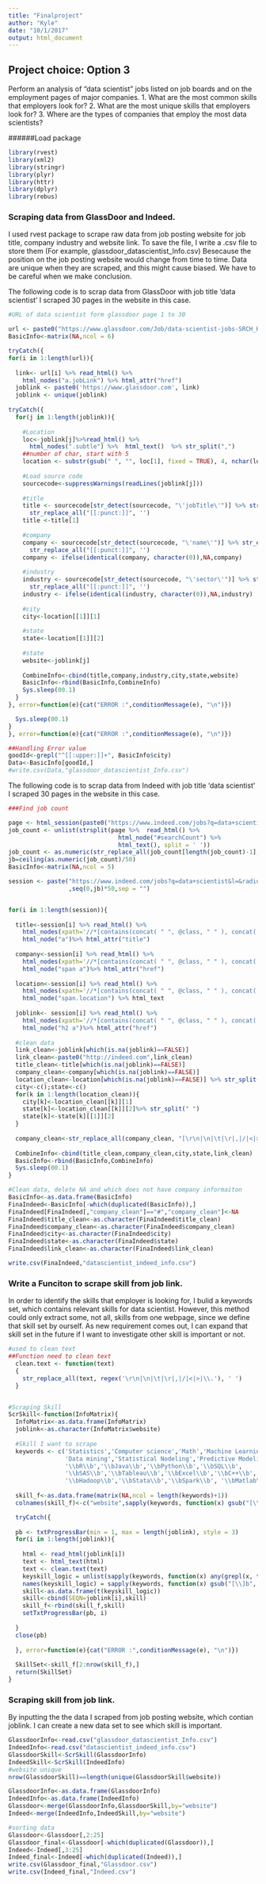 ```yaml
---
title: "Finalproject"
author: "Kyle"
date: "10/1/2017"
output: html_document
---
```

## Project choice: Option 3
Perform an analysis of "data scientist" jobs listed on job boards and on the employment pages of major companies. 
1. What are the most common skills that employers look for? 
2. What are the most unique skills that employers look for?
3. Where are the types of companies that employ the most data scientists?

######Load package
```r
library(rvest)
library(xml2)
library(stringr)
library(plyr)
library(httr)
library(dplyr)
library(rebus)
```

### Scraping data from GlassDoor and Indeed.
I used rvest package to scrape raw data from job posting website for job title, company industry and website link.
To save the file, I write a .csv file to store them (For example, glassdoor_datascientist_Info.csv)
Besecause the position on the job posting website would change from time to time. Data are unique when they are scraped, and this might cause biased. We have to be careful when we make conclusion.

The following code is to scrap data from GlassDoor with job title 'data scientist'
I scraped 30 pages in the website in this case. 

```r
#URL of data scientist form glassdoor page 1 to 30

url <- paste0("https://www.glassdoor.com/Job/data-scientist-jobs-SRCH_KO0,14_IP",c(1:30),".htm")
BasicInfo<-matrix(NA,ncol = 6)

tryCatch({ 
for(i in 1:length(url)){
  
  link<- url[i] %>% read_html() %>% 
    html_nodes("a.jobLink") %>% html_attr("href")
  joblink <- paste0('https://www.glassdoor.com', link)
  joblink <- unique(joblink)
  
tryCatch({  
  for(j in 1:length(joblink)){
    
    #Location
    loc<-joblink[j]%>%read_html() %>% 
      html_nodes(".subtle") %>%  html_text()  %>% str_split(",")
    ##number of char, start with 5
    location <- substr(gsub(" ", "", loc[1], fixed = TRUE), 4, nchar(loc[1])) %>% str_split(", ")
       
    #Load source code
    sourcecode<-suppressWarnings(readLines(joblink[j]))
    
    #title
    title <- sourcecode[str_detect(sourcecode, "\'jobTitle\'")] %>% str_extract("\"(.*)\"") %>% 
      str_replace_all("[[:punct:]]", '')
    title <-title[1]
    
    #company
    company <- sourcecode[str_detect(sourcecode, "\'name\'")] %>% str_extract("\"(.*)\"") %>% 
      str_replace_all("[[:punct:]]", '')
    company <- ifelse(identical(company, character(0)),NA,company)
   
    #industry 
    industry <- sourcecode[str_detect(sourcecode, "\'sector\'")] %>% str_extract("\"(.*)\"") %>% 
      str_replace_all("[[:punct:]]", '')
    industry <- ifelse(identical(industry, character(0)),NA,industry)
    
    #city
    city<-location[[1]][1]
    
    #state
    state<-location[[1]][2]
    
    #state
    website<-joblink[j]
      
    CombineInfo<-cbind(title,company,industry,city,state,website)
    BasicInfo<-rbind(BasicInfo,CombineInfo)
    Sys.sleep(00.1)
  }
}, error=function(e){cat("ERROR :",conditionMessage(e), "\n")})

  Sys.sleep(00.1)
}
}, error=function(e){cat("ERROR :",conditionMessage(e), "\n")})

##Handling Error value
goodId<-grepl("^[[:upper:]]+", BasicInfo$city)
Data<-BasicInfo[goodId,]
#write.csv(Data,"glassdoor_datascientist_Info.csv")
```

The following code is to scrap data from Indeed with job title 'data scientist'
I scraped 30 pages in the website in this case. 
```r
###Find job count

page <- html_session(paste0("https://www.indeed.com/jobs?q=data+scientist&l="))
job_count <- unlist(strsplit(page %>%  read_html() %>%
                               html_node("#searchCount") %>%
                               html_text(), split = ' ')) 
job_count <- as.numeric(str_replace_all(job_count[length(job_count)-1],',',''))
jb=ceiling(as.numeric(job_count)/50)
BasicInfo<-matrix(NA,ncol = 5) 

session <- paste("https://www.indeed.com/jobs?q=data+scientist&l=&radius=25&start="
                 ,seq(0,jb)*50,sep = "")


for(i in 1:length(session)){
  
  title<-session[i] %>% read_html() %>% 
    html_nodes(xpath='//*[contains(concat( " ", @class, " " ), concat( " ", "result", " " ))]') %>%
    html_node("a")%>% html_attr("title")
  
  company<-session[i] %>% read_html() %>% 
    html_nodes(xpath='//*[contains(concat( " ", @class, " " ), concat( " ", "result", " " ))]') %>%
    html_node("span a")%>% html_attr("href")
  
  location<-session[i] %>% read_html() %>% 
    html_nodes(xpath='//*[contains(concat( " ", @class, " " ), concat( " ", "result", " " ))]') %>%
    html_node("span.location") %>% html_text
  
  joblink<- session[i] %>% read_html() %>% 
    html_nodes(xpath='//*[contains(concat( " ", @class, " " ), concat( " ", "result", " " ))]') %>% 
    html_node("h2 a")%>% html_attr("href")
  
  #clean data
  link_clean<-joblink[which(is.na(joblink)==FALSE)]
  link_clean<-paste0("http://indeed.com",link_clean)
  title_clean<-title[which(is.na(joblink)==FALSE)]
  company_clean<-company[which(is.na(joblink)==FALSE)]
  location_clean<-location[which(is.na(joblink)==FALSE)] %>% str_split(",")
  city<-c();state<-c()
  for(k in 1:length(location_clean)){
    city[k]<-location_clean[[k]][1]
    state[k]<-location_clean[[k]][2]%>% str_split(" ")
    state[k]<-state[k][[1]][2]
  }
  
  company_clean<-str_replace_all(company_clean, "[\r\n|\n|\t|\r|,|/|<|>|\\.]|cmp", '')
  
  CombineInfo<-cbind(title_clean,company_clean,city,state,link_clean)
  BasicInfo<-rbind(BasicInfo,CombineInfo)
  Sys.sleep(00.1)
}

#Clean data, delete NA and which does not have company informaiton
BasicInfo<-as.data.frame(BasicInfo)
FinaIndeed<-BasicInfo[-which(duplicated(BasicInfo)),]
FinaIndeed[FinaIndeed[,"company_clean"]=="#","company_clean"]<-NA
FinaIndeed$title_clean<-as.character(FinaIndeed$title_clean)
FinaIndeed$company_clean<-as.character(FinaIndeed$company_clean)
FinaIndeed$city<-as.character(FinaIndeed$city)
FinaIndeed$state<-as.character(FinaIndeed$state)
FinaIndeed$link_clean<-as.character(FinaIndeed$link_clean)

write.csv(FinaIndeed,"datascientist_indeed_info.csv")
```

### Write a Funciton to scrape skill from job link.
In order to identify the skills that employer is looking for, I bulid a keywords set, which contains relevant skills for data scientist. However, this method could only extract some, not all, skills from one webpage, since we define that skill set by ourself. As new requirement comes out, I can expand that skill set in the future if I want to investigate other skill is important or not.


```r

#used to clean text
##Function need to clean text
  clean.text <- function(text)
  {
    str_replace_all(text, regex('\r\n|\n|\t|\r|,|/|<|>|\\.'), ' ')
  }


#Scraping Skill
ScrSkill<-function(InfoMatrix){
  InfoMatrix<-as.data.frame(InfoMatrix)
  joblink<-as.character(InfoMatrix$website)
  
  #Skill I want to scrape
  keywords <- c('Statistics','Computer science','Math','Machine Learning',
                'Data mining','Statistical Nodeling','Predictive Modeling',
                '\\bR\\b','\\bJava\\b','\\bPython\\b','\\bSQL\\b',
                '\\bSAS\\b','\\bTableau\\b','\\bExcel\\b','\\bC++\\b',
                '\\bHadoop\\b','\\bStata\\b','\\bSpark\\b', '\\bMatlab\\b')
  
  skill_f<-as.data.frame(matrix(NA,ncol = length(keywords)+1))
  colnames(skill_f)<-c("website",sapply(keywords, function(x) gsub("[\\]b", "", x)))

  tryCatch({
    
  pb <- txtProgressBar(min = 1, max = length(joblink), style = 3)
  for(i in 1:length(joblink)){
    
    html <- read_html(joblink[i])
    text <- html_text(html)
    text <- clean.text(text)
    keyskill_logic = unlist(sapply(keywords, function(x) any(grepl(x, text, ignore.case = TRUE,perl = T))))
    names(keyskill_logic) = sapply(keywords, function(x) gsub("[\\]b", "", x))
    skill<-as.data.frame(t(keyskill_logic))
    skill<-cbind(SEQN=joblink[i],skill)
    skill_f<-rbind(skill_f,skill)
    setTxtProgressBar(pb, i)
    
  } 
  close(pb) 
  
  }, error=function(e){cat("ERROR :",conditionMessage(e), "\n")})
  
  SkillSet<-skill_f[2:nrow(skill_f),]
  return(SkillSet)
}


```

### Scraping skill from job link.
By inputting the the data I scraped from job posting website, which contian joblink. I can create a new data set to see which skill is important.

```r
GlassdoorInfo<-read.csv("glassdoor_datascientist_Info.csv")
IndeedInfo<-read.csv("datascientist_indeed_info.csv")
GlassdoorSkill<-ScrSkill(GlassdoorInfo)
IndeedSkill<-ScrSkill(IndeedInfo)
#website unique
nrow(GlassdoorSkill)==length(unique(GlassdoorSkill$website))

GlassdoorInfo<-as.data.frame(GlassdoorInfo)
IndeedInfo<-as.data.frame(IndeedInfo)
Glassdoor<-merge(GlassdoorInfo,GlassdoorSkill,by="website")
Indeed<-merge(IndeedInfo,IndeedSkill,by="website")

#sorting data
Glassdoor<-Glassdoor[,2:25]
Glassdoor_final<-Glassdoor[-which(duplicated(Glassdoor)),]
Indeed<-Indeed[,3:25]
Indeed_final<-Indeed[-which(duplicated(Indeed)),]
write.csv(Glassdoor_final,"Glassdoor.csv")
write.csv(Indeed_final,"Indeed.csv")

```